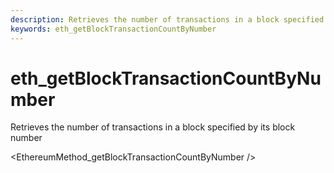 ```yaml
---
description: Retrieves the number of transactions in a block specified by its block number
keywords: eth_getBlockTransactionCountByNumber
---
```

# eth_getBlockTransactionCountByNumber

Retrieves the number of transactions in a block specified by its block number


<EthereumMethod_getBlockTransactionCountByNumber />
